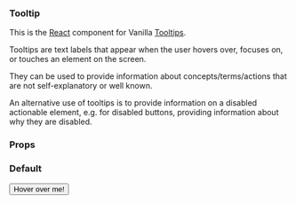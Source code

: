 
<Meta title="Tooltip" component={Tooltip} decorators={[withKnobs]} />

### Tooltip

This is the [React](https://reactjs.org/) component for Vanilla [Tooltips](https://vanillaframework.io/docs/patterns/tooltips).

Tooltips are text labels that appear when the user hovers over, focuses on, or touches an element on the screen.

They can be used to provide information about concepts/terms/actions that are not self-explanatory or well known.

An alternative use of tooltips is to provide information on a disabled actionable element, e.g. for disabled buttons, providing information about why they are disabled.

### Props

<Props of={Tooltip} />

### Default

<Preview>
  <Story name="Default">
    <div style={{ display: "flex", justifyContent: "center", padding: "3rem" }}>
      <Tooltip
        message="Tooltip message to display."
        position={select(
          "Position",
          [
            "top-left",
            "top-center",
            "top-right",
            "left",
            "right",
            "btm-left",
            "btm-center",
            "btm-right"
          ],
        )}
      >
        <Button className="u-no-margin--bottom">Hover over me!</Button>
      </Tooltip>
    </div>
  </Story>
</Preview>
